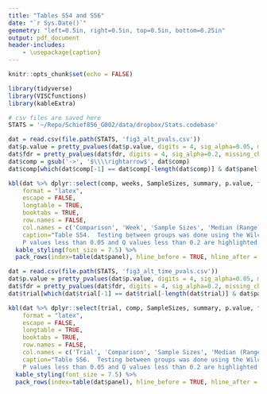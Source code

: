 ```yaml
---
title: "Tables S54 and S56"
date: "`r Sys.Date()`"
geometry: "left=0.5in, right=0.5in, top=0.5in, bottom=0.25in"
output: pdf_document
header-includes:
    - \usepackage{caption}
---
```


\captionsetup[table]{labelformat=empty}


\clearpage

```r
knitr::opts_chunk$set(echo = FALSE)

library(tidyverse)
library(VISCfunctions)
library(kableExtra)

# csv files are saved here
STATS = '~/Repo/Schief856_G002/data/dropbox/Stats.codebase'
```

```r
dat = read.csv(file.path(STATS, 'fig3_alt_pvals.csv'))
dat$p.value = pretty_pvalues(dat$p.value, digits = 4, sig_alpha=0.05, missing_char='NA', background = "yellow")
dat$fdr = pretty_pvalues(dat$fdr, digits = 4, sig_alpha=0.2, missing_char='NA', background = "yellow")
dat$comp = gsub('->', '$\\\\rightarrow$', dat$comp)
dat$comp[which(dat$comp[-1] == dat$comp[-length(dat$comp)] & dat$panel[-1] == dat$panel[-length(dat$panel)]) + 1] ='\\hfill'

kbl(dat %>% dplyr::select(comp, weeks, SampleSizes, summary, p.value, fdr) %>% ungroup(),
    format = "latex",
    escape = FALSE,
    longtable = TRUE,
    booktabs = TRUE,
    row.names = FALSE,
    col.names = c('Comparison', 'Week', 'Sample Sizes', 'Median (Range)', 'P-value', 'FDR'),
    caption="Table S54.  Testing between groups was done using the Wilcoxon rank-sum test for unpaired data. No adjustment was made for the difference in methods for measuring outcomes across tirals.
    P values less than 0.05 and Q values less than 0.2 are highlighted.") %>%
  kable_styling(font_size = 7.5) %>%
  pack_rows(index=table(dat$panel), hline_before = TRUE, hline_after = TRUE, escape=TRUE)
```

\clearpage

```r
dat = read.csv(file.path(STATS, 'fig3_alt_time_pvals.csv'))
dat$p.value = pretty_pvalues(dat$p.value, digits = 4, sig_alpha=0.05, missing_char='NA', background = "yellow")
dat$fdr = pretty_pvalues(dat$fdr, digits = 4, sig_alpha=0.2, missing_char='NA', background = "yellow")
dat$trial[which(dat$trial[-1] == dat$trial[-length(dat$trial)] & dat$panel[-1] == dat$panel[-length(dat$panel)]) + 1] ='\\hfill'

kbl(dat %>% dplyr::select(trial, comp, SampleSizes, summary, p.value, fdr) %>% ungroup(),
    format = "latex",
    escape = FALSE,
    longtable = TRUE,
    booktabs = TRUE,
    row.names = FALSE,
    col.names = c('Trial', 'Comparison', 'Sample Sizes', 'Median (Range)', 'P-value', 'FDR'),
    caption="Table S56.  Testing between groups was done using the Wilcoxon signed-rank test for paired data.
    P values less than 0.05 and Q values less than 0.2 are highlighted.") %>%
  kable_styling(font_size = 7.5) %>%
  pack_rows(index=table(dat$panel), hline_before = TRUE, hline_after = TRUE, escape=TRUE)
```
